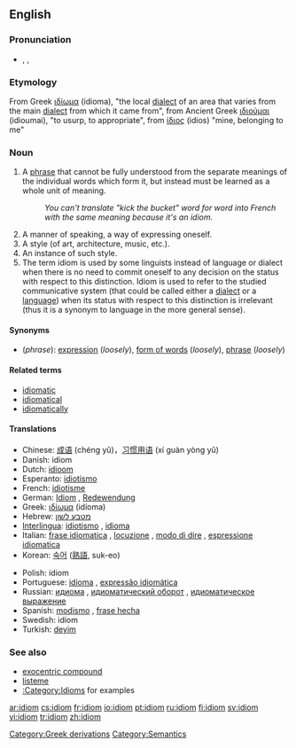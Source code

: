 {{see|Idiom}}
{{wikipedia}}
==English==

===Pronunciation===
*{{AHD|ĭd'ē-əm}}, {{IPA|/ˈɪdɪəm/}}, {{SAMPA|/"IdI@m/}}

===Etymology===
From Greek [[ιδίωμα]] (idioma), "the local [[dialect]] of an area that varies from the main [[dialect]] from which it came from", from Ancient Greek [[ιδιούμαι]] (idioumai), "to usurp, to appropriate", from [[ίδιος]] (idios) "mine, belonging to me"

===Noun===
{{en-noun}}

# A [[phrase]] that cannot be fully understood from the separate meanings of the individual words which form it, but instead must be learned as a whole unit of meaning.
#: ''You can't translate "kick the bucket" word for word into French with the same meaning because it's an idiom.''
# A manner of speaking, a way of expressing oneself.
# A style (of art, architecture, music, etc.).
# An instance of such style.
# The term idiom is used by some linguists instead of language or dialect when there is no need to commit oneself to any decision on the status with respect to this distinction. Idiom is used to refer to the studied communicative system (that could be called either a [[dialect]] or a [[language]]) when its status with respect to this distinction is irrelevant (thus it is a synonym to language in the more general sense).

====Synonyms====
*(''phrase''): [[expression]] (''loosely''), [[form of words]] (''loosely''), [[phrase]] (''loosely'')

====Related terms====
*[[idiomatic]]
*[[idiomatical]]
*[[idiomatically]]

====Translations====
{{trans-top|phrase that cannot be understood from its component words}}
*Chinese: [[成语]] (chéng yǔ)，[[习惯用语]] (xí guàn yòng yǔ)
*Danish: idiom
*Dutch: [[idioom]] {{n}}
*Esperanto: [[idiotismo]]
*French: [[idiotisme]] {{m}}<!--these translate "phrase", "expression" rather than "idiom": [[locution]] {{f}}, [[expression#French|expression]] {{f}}-->
*German: [[Idiom]] {{n}}, [[Redewendung]] {{f}}
*Greek: [[ιδίωμα]] (idíoma) {{n}}
*Hebrew: [[מטבע לשון]]
*[[Interlingua]]: [[idiotismo]]<!--this translates "phrase", "expression" rather than "idiom": [[expression#Interlingua|expression]]-->, [[idioma]]
*Italian: [[frase idiomatica]] {{f}}, [[locuzione]] {{f}}, [[modo di dire]] {{m}}, [[espressione idiomatica]] {{f}}
*Korean: [[숙어]] ([[熟語]], suk-eo)
{{trans-mid}}
*Polish: idiom {{m}}
*Portuguese: [[idioma]] {{m}}, [[expressão idiomática]] {{f}}
*Russian: [[идиома]] {{f}}, [[идиоматический оборот]] {{m}}, [[идиоматическое выражение]] {{n}}
*Spanish: [[modismo]] {{m}}, [[frase hecha]] {{f}}
*Swedish: idiom
*Turkish: [[deyim]]
{{trans-bottom}}

{{trans-top|manner of speaking}}
{{trans-mid}}
{{trans-bottom}}

{{trans-top|style of art, etc}}
{{trans-mid}}
{{trans-bottom}}

{{trans-top|instance of such style}}
{{trans-mid}}
{{trans-bottom}}

{{trans-top|specific property of any language}}
{{trans-mid}}
{{trans-bottom}}

===See also===
*[[exocentric compound]]
*[[listeme]]
*[[:Category:Idioms]] for examples

[[Category:Greek derivations]]
[[Category:Semantics]]

[[ar:idiom]]
[[cs:idiom]]
[[fr:idiom]]
[[io:idiom]]
[[pt:idiom]]
[[ru:idiom]]
[[fi:idiom]]
[[sv:idiom]]
[[vi:idiom]]
[[tr:idiom]]
[[zh:idiom]]
